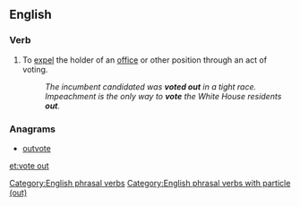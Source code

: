 ==English==

===Verb===
{{head|en|verb|head=[[vote]] [[out]]}}

# {{context|transitive|or|intransitive}} To [[expel]] the holder of an [[office]] or other position through an act of voting.
#: ''The incumbent candidated was '''voted out''' in a tight race.''
#: ''Impeachment is the only way to '''vote''' the White House residents '''out'''.''

===Anagrams===
* [[outvote#English|outvote]]

[[Category:English phrasal verbs]]
[[Category:English phrasal verbs with particle (out)]]

[[et:vote out]]